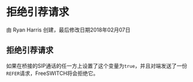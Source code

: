 # 拒绝引荐请求

由 Ryan Harris 创建，最后修改日期2018年02月07日

## 拒绝引荐请求

如果在桥接的SIP通话的任一方上设置了这个变量为`true`，并且对端发送了一份`REFER`请求，FreeSWITCH将会拒绝它。